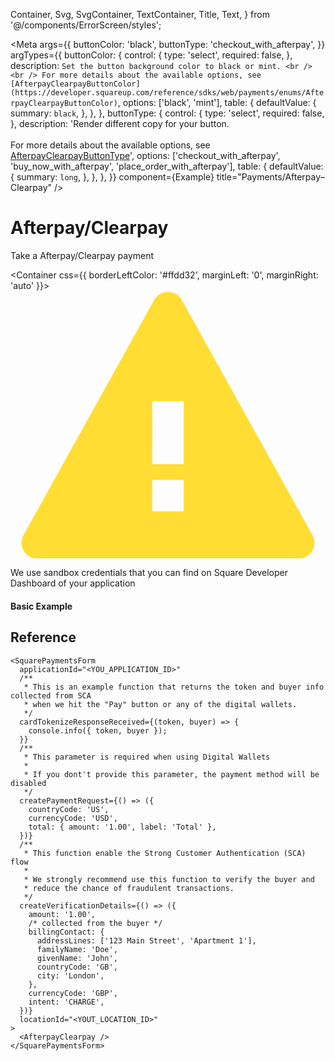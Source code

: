   Container,
  Svg,
  SvgContainer,
  TextContainer,
  Title,
  Text,
} from '@/components/ErrorScreen/styles';

<Meta
  args={{
    buttonColor: 'black',
    buttonType: 'checkout_with_afterpay',
  }}
  argTypes={{
    buttonColor: {
      control: {
        type: 'select',
        required: false,
      },
      description: `Set the button background color to black or mint. <br /> <br /> For more details about the available options, see [AfterpayClearpayButtonColor](https://developer.squareup.com/reference/sdks/web/payments/enums/AfterpayClearpayButtonColor)`,
      options: ['black', 'mint'],
      table: {
        defaultValue: {
          summary: `black`,
        },
      },
    },
    buttonType: {
      control: {
        type: 'select',
        required: false,
      },
      description:
        'Render different copy for your button. <br /> <br /> For more details about the available options, see [AfterpayClearpayButtonType](https://developer.squareup.com/reference/sdks/web/payments/enums/AfterpayClearpayButtonType)',
      options: ['checkout_with_afterpay', 'buy_now_with_afterpay', 'place_order_with_afterpay'],
      table: {
        defaultValue: {
          summary: `long`,
        },
      },
    },
  }}
  component={Example}
  title="Payments/Afterpay–Clearpay"
/>

# Afterpay/Clearpay

Take a Afterpay/Clearpay payment

<Container css={{ borderLeftColor: '#ffdd32', marginLeft: '0', marginRight: 'auto' }}>
  <SvgContainer>
    <Svg height={17} viewBox="0 0 20 17" width={20}>
      <path
        d="M10.874.573l8.3 14.941A1 1 0 0118.3 17H1.7a1 1 0 01-.875-1.486l8.3-14.94a1 1 0 011.75 0zM9 12v2h2v-2H9zm2-1V7H9v4h2z"
        fill="#ffdd32"
        fillRule="evenodd"
      />
    </Svg>
  </SvgContainer>

  <TextContainer>
    <Title css={{ fontWeight: 600 }}>You will not be charged for using this payment method</Title>
    <Text>
      We use sandbox credentials that you can find on Square Developer Dashboard
      of your application
    </Text>
  </TextContainer>
</Container>

#### Basic Example

<Canvas>
  <Story name="Example" story={Example} />
</Canvas>

<ArgsTable story="Example" />

## Reference

```tsx
<SquarePaymentsForm
  applicationId="<YOU_APPLICATION_ID>"
  /**
   * This is an example function that returns the token and buyer info collected from SCA
   * when we hit the "Pay" button or any of the digital wallets.
   */
  cardTokenizeResponseReceived={(token, buyer) => {
    console.info({ token, buyer });
  }}
  /**
   * This parameter is required when using Digital Wallets
   *
   * If you dont't provide this parameter, the payment method will be disabled
   */
  createPaymentRequest={() => ({
    countryCode: 'US',
    currencyCode: 'USD',
    total: { amount: '1.00', label: 'Total' },
  })}
  /**
   * This function enable the Strong Customer Authentication (SCA) flow
   *
   * We strongly recommend use this function to verify the buyer and
   * reduce the chance of fraudulent transactions.
   */
  createVerificationDetails={() => ({
    amount: '1.00',
    /* collected from the buyer */
    billingContact: {
      addressLines: ['123 Main Street', 'Apartment 1'],
      familyName: 'Doe',
      givenName: 'John',
      countryCode: 'GB',
      city: 'London',
    },
    currencyCode: 'GBP',
    intent: 'CHARGE',
  })}
  locationId="<YOUT_LOCATION_ID>"
>
  <AfterpayClearpay />
</SquarePaymentsForm>
```
